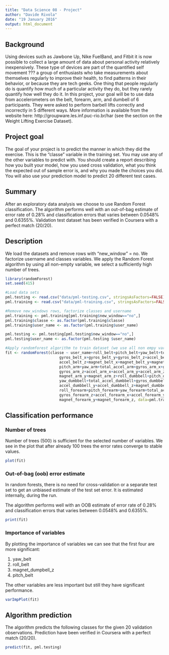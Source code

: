 ```yaml
---
title: "Data Science 08 - Project"
author: "Davide Rivola"
date: "19 January 2016"
output: html_document
---
```


## Background

Using devices such as Jawbone Up, Nike FuelBand, and Fitbit it is now possible to collect a large amount of data about personal activity relatively inexpensively. These type of devices are part of the quantified self movement ??? a group of enthusiasts who take measurements about themselves regularly to improve their health, to find patterns in their behavior, or because they are tech geeks. One thing that people regularly do is quantify how much of a particular activity they do, but they rarely quantify how well they do it. In this project, your goal will be to use data from accelerometers on the belt, forearm, arm, and dumbell of 6 participants. They were asked to perform barbell lifts correctly and incorrectly in 5 different ways. More information is available from the website here: http://groupware.les.inf.puc-rio.br/har (see the section on the Weight Lifting Exercise Dataset).

## Project goal

The goal of your project is to predict the manner in which they did the exercise. This is the "classe" variable in the training set. You may use any of the other variables to predict with. You should create a report describing how you built your model, how you used cross validation, what you think the expected out of sample error is, and why you made the choices you did. You will also use your prediction model to predict 20 different test cases.

## Summary 

After an exploratory data analysis we choose to use Random Forest classification.
The algorithm performs well with an out-of-bag estimate of error rate of 0.28% and classification errors that varies between 0.0548% and 0.6355%. Validation test dataset has been verified in Coursera with a perfect match (20/20).

## Description

We load the datasets and remove rows with "new_window" = no.
We factorize username and classes variables. We apply the Random Forest algorithm by using all non-empty variable, we select a sufficiently high number of trees.

```r
library(randomForest)
set.seed(415)

#Load data sets
pml.testing <- read.csv("data/pml-testing.csv", stringsAsFactors=FALSE)
pml.training <- read.csv("data/pml-training.csv", stringsAsFactors=FALSE)

#Remove new_windows rows, factorize classes and username
pml.training <- pml.training[pml.training$new_window=="no",]
pml.training$classe <- as.factor(pml.training$classe)
pml.training$user_name <- as.factor(pml.training$user_name)

pml.testing <- pml.testing[pml.testing$new_window=="no",]
pml.testing$user_name <- as.factor(pml.testing $user_name)

#Apply randomforest algorithm to train dataset (we use all non empy variables)
fit <- randomForest(classe ~ user_name+roll_belt+pitch_belt+yaw_belt+total_accel_belt+
                        gyros_belt_x+gyros_belt_y+gyros_belt_z+accel_belt_x+accel_belt_y+          
                        accel_belt_z+magnet_belt_x+magnet_belt_y+magnet_belt_z+roll_arm+              
                        pitch_arm+yaw_arm+total_accel_arm+gyros_arm_x+gyros_arm_y+        
                        gyros_arm_z+accel_arm_x+accel_arm_y+accel_arm_z+magnet_arm_x+
                        magnet_arm_y+magnet_arm_z+roll_dumbbell+pitch_dumbbell+       
                        yaw_dumbbell+total_accel_dumbbell+gyros_dumbbell_x+gyros_dumbbell_y+gyros_dumbbell_z+accel_dumbbell_x+       
                        accel_dumbbell_y+accel_dumbbell_z+magnet_dumbbell_x+magnet_dumbbell_y+magnet_dumbbell_z+    
                        roll_forearm+pitch_forearm+yaw_forearm+total_accel_forearm+gyros_forearm_x+gyros_forearm_y+
                        gyros_forearm_z+accel_forearm_x+accel_forearm_y+accel_forearm_z+magnet_forearm_x+
                        magnet_forearm_y+magnet_forearm_z, data=pml.training, importance=TRUE, ntree=500)
```

## Classification performance

### Number of trees

Number of trees (500) is sufficient for the selected number of variables. We see in the plot that after already 100 trees the error rates converge to stable values.

```r
plot(fit)
```

### Out-of-bag (oob) error estimate

In random forests, there is no need for cross-validation or a separate test set to get an unbiased estimate of the test set error. It is estimated internally, during the run.

The algorithm performs well with an OOB estimate of error rate of 0.28% and classification errors that varies between 0.0548% and 0.6355%. 

```r
print(fit)
```

### Importance of variables

By plotting the importance of variables we can see that the first four are more significant:

1. yaw_belt
2. roll_belt
3. magnet_dumpbell_z
4. pitch_belt

The other variables are less important but still they have significant performance.

```r
varImpPlot(fit)
```

## Algorithm prediction

The algorithm predicts the following classes for the given 20 validation observations.
Prediction have been verified in Coursera with a perfect match (20/20).

```r
predict(fit, pml.testing)
```
